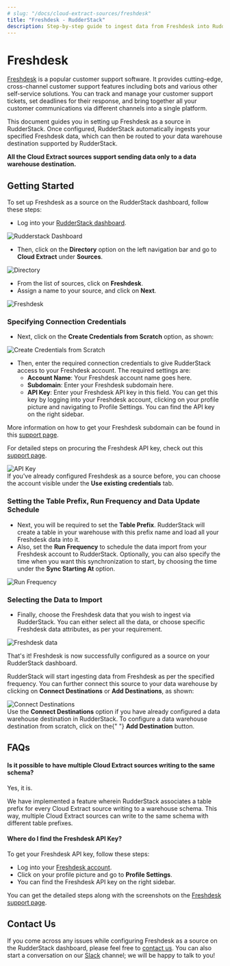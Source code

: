 ```yaml
---
# slug: "/docs/cloud-extract-sources/freshdesk"
title: "Freshdesk - RudderStack"
description: Step-by-step guide to ingest data from Freshdesk into RudderStack.
---
```


# Freshdesk

[Freshdesk](https://freshdesk.com/) is a popular customer support software. It provides cutting-edge, cross-channel customer support features including bots and various other self-service solutions. You can track and manage your customer support tickets, set deadlines for their response, and bring together all your customer communications via different channels into a single platform.

This document guides you in setting up Freshdesk as a source in RudderStack. Once configured, RudderStack automatically ingests your specified Freshdesk data, which can then be routed to your data warehouse destination supported by RudderStack.

<div class="infoBlock">
<strong>All the Cloud Extract sources support sending data only to a data warehouse destination.</strong>

</div>

## Getting Started

To set up Freshdesk as a source on the RudderStack dashboard, follow these steps:

- Log into your [RudderStack dashboard](https://app.rudderlabs.com/signup?type=freetrial).

<!--![](../.gitbook/assets/1%20%2815%29%20%281%29%20%281%29.png)-->

<img src="../../images/assets/1 (15) (1) (1).png" alt="Rudderstack Dashboard" />

- Then, click on the **Directory** option on the left navigation bar and go to **Cloud Extract** under **Sources**.

<!--![](../.gitbook/assets/2%20%2819%29.png)-->

<img src="../../images/assets/2 (19).png" alt="Directory" />

- From the list of sources, click on **Freshdesk**.
- Assign a name to your source, and click on **Next**.

<!--![](../.gitbook/assets/3%20%2816%29.png)-->

<img src="../../images/assets/3 (16).png" alt="Freshdesk" />

### Specifying Connection Credentials

- Next, click on the **Create Credentials from Scratch** option, as shown:

<!--![](../.gitbook/assets/4%20%2816%29.png)-->

<img
  src="../../images/assets/4 (16).png"
  alt="Create Credentials from Scratch"
/>

- Then, enter the required connection credentials to give RudderStack access to your Freshdesk account. The required settings are:
  - **Account Name**: Your Freshdesk account name goes here.
  - **Subdomain**: Enter your Freshdesk subdomain here.
  - **API Key**: Enter your Freshdesk API key in this field. You can get this key by logging into your Freshdesk account, clicking on your profile picture and navigating to Profile Settings. You can find the API key on the right sidebar.

<div class="successBlock">
More information on how to get your Freshdesk subdomain can be found in this <a href="https://support.freshdesk.com/support/discussions/topics/314793">support page</a>.

For detailed steps on procuring the Freshdesk API key, check out this <a href="https://support.freshdesk.com/support/solutions/articles/215517-how-to-find-your-api-key">support page</a>.

</div>

<!--![](../.gitbook/assets/5%20%2816%29.png)-->

<img src="../../images/assets/5 (16).png" alt="API Key" />

<div class="infoBlock">
If you've already configured Freshdesk as a source before, you can choose the account visible under the <strong>Use existing credentials</strong> tab.

</div>

### Setting the Table Prefix, Run Frequency and Data Update Schedule

- Next, you will be required to set the **Table Prefix**. RudderStack will create a table in your warehouse with this prefix name and load all your Freshdesk data into it.
- Also, set the **Run Frequency** to schedule the data import from your Freshdesk account to RudderStack. Optionally, you can also specify the time when you want this synchronization to start, by choosing the time under the **Sync Starting At** option.

<!--![](../.gitbook/assets/6%20%2815%29.png)-->

<img src="../../images/assets/6 (15).png" alt="Run Frequency" />

### Selecting the Data to Import

- Finally, choose the Freshdesk data that you wish to ingest via RudderStack. You can either select all the data, or choose specific Freshdesk data attributes, as per your requirement.

<!--![](../.gitbook/assets/7%20%2810%29.png)-->

<img src="../../images/assets/7 (10).png" alt="Freshdesk data" />

That's it! Freshdesk is now successfully configured as a source on your RudderStack dashboard.

RudderStack will start ingesting data from Freshdesk as per the specified frequency. You can further connect this source to your data warehouse by clicking on **Connect Destinations** or **Add Destinations**, as shown:

<!--![](../.gitbook/assets/8%20%284%29.png)-->

<img src="../../images/assets/8 (4).png" alt="Connect Destinations" />

<div class="successBlock">
  Use the <strong>Connect Destinations</strong> option if you have already
  configured a data warehouse destination in RudderStack. To configure a data
  warehouse destination from scratch, click on the{" "}
  <strong>Add Destination</strong> button.
</div>

## FAQs

#### Is it possible to have multiple Cloud Extract sources writing to the same schema?

Yes, it is.

We have implemented a feature wherein RudderStack associates a table prefix for every Cloud Extract source writing to a warehouse schema. This way, multiple Cloud Extract sources can write to the same schema with different table prefixes.

#### Where do I find the Freshdesk API Key?

To get your Freshdesk API key, follow these steps:

- Log into your [Freshdesk account](https://freshdesk.com/login).
- Click on your profile picture and go to **Profile Settings**.
- You can find the Freshdesk API key on the right sidebar.

You can get the detailed steps along with the screenshots on the [Freshdesk support page](https://support.freshdesk.com/support/solutions/articles/215517-how-to-find-your-api-key).

## Contact Us

If you come across any issues while configuring Freshdesk as a source on the RudderStack dashboard, please feel free to [contact us](mailto:%20docs@rudderstack.com). You can also start a conversation on our [Slack](https://resources.rudderstack.com/join-rudderstack-slack) channel; we will be happy to talk to you!
